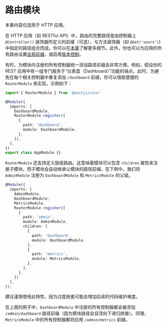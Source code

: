 # 路由模块

<CalloutInfo>
  <div>本章内容仅适用于 HTTP 应用。</div>
</CalloutInfo>

在 HTTP 应用（如 RESTful API）中，路由的完整路径是由控制器上 `@Controller()` 装饰器所定义的前缀（可选），与方法装饰器（如 `@Get('users')`) 中指定的路径组合而成。你可以在[本章](/controllers#路由)了解更多细节。此外，你也可以为应用的所有路由设置[全局前缀](/faq/global-prefix)，或启用[版本控制](/techniques/versioning)。

有时，为模块内注册的所有控制器统一添加路径前缀会非常方便。例如，假设你的 REST 应用中有一组专门服务于“仪表盘（Dashboard）”功能的端点。此时，为避免在每个相关控制器中重复添加 `/dashboard` 前缀，你可以借助便捷的 `RouterModule` 来实现，示例如下：

```ts filename='app.module.ts'
import { RouterModule } from '@nestjs/core'

@Module({
  imports: [
    DashboardModule,
    RouterModule.register([
      {
        path: 'dashboard',
        module: DashboardModule,
      },
    ]),
  ],
})
export class AppModule {}
```

`RouterModule` 还支持定义层级路由。这意味着模块可以包含 `children` 属性来注册子模块，而子模块会自动继承父模块的路径前缀。在下例中，我们将 `AdminModule` 注册为 `DashboardModule` 和 `MetricsModule` 的父级。

```ts
@Module({
  imports: [
    AdminModule,
    DashboardModule,
    MetricsModule,
    RouterModule.register([
      {
        path: 'admin',
        module: AdminModule,
        children: [
          {
            path: 'dashboard',
            module: DashboardModule,
          },
          {
            path: 'metrics',
            module: MetricsModule,
          },
        ],
      },
    ])
  ],
});
```

<CalloutInfo>
  <div>建议谨慎使用此特性，因为过度嵌套可能会增加后续的代码维护难度。</div>
</CalloutInfo>

在上面的例子中，`DashboardModule` 中注册的所有控制器都会被添加 `/admin/dashboard` 路径前缀（因为模块路径会自顶向下递归拼接）。同理，`MetricsModule` 中的所有控制器都将应用 `/admin/metrics` 前缀。
